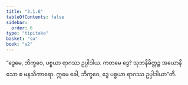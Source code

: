 ```yaml
---
title: "3.1.6"
tableOfContents: false
sidebar:
  order: 6
type: "tipitaka"
basket: "su"
book: "a2"
---
```



<DynamicBreadcrumb />

<Division number="124" book="a2" e="ch" v="15" p="86">

<Paragraph number="209" book="a2">
“ဒွေမေ, ဘိက္ခဝေ, ပစ္စယာ ရာဂဿ ဥပ္ပါဒါယ. ကတမေ ဒွေ? သုဘနိမိတ္တဉ္စ အယောနိသော စ မနသိကာရော. ဣမေ ခေါ, ဘိက္ခဝေ, ဒွေ ပစ္စယာ ရာဂဿ ဥပ္ပါဒါယာ”တိ.
</Paragraph>
</Division>